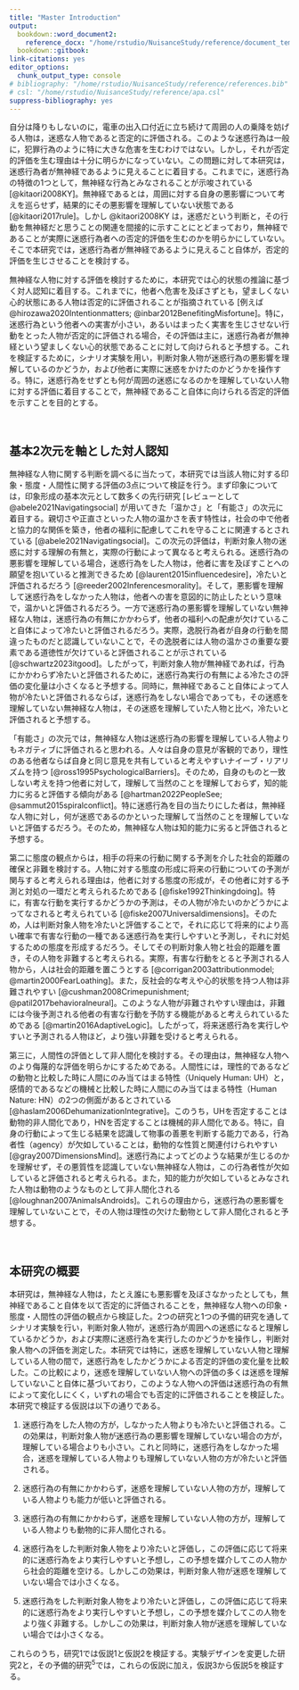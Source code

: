 ```yaml
---
title: "Master Introduction"
output:
  bookdown::word_document2: 
    reference_docx: "/home/rstudio/NuisanceStudy/reference/document_template.docx"
  bookdown::gitbook: 
link-citations: yes
editor_options:
  chunk_output_type: console
# bibliography: "/home/rstudio/NuisanceStudy/reference/references.bib"
# csl: "/home/rstudio/NuisanceStudy/reference/apa.csl"
suppress-bibliography: yes
---
```


自分は降りもしないのに，電車の出入口付近に立ち続けて周囲の人の乗降を妨げる人物は，迷惑な人物であると否定的に評価される。このような迷惑行為は一般に，犯罪行為のように特に大きな危害を生むわけではない。しかし，それが否定的評価を生む理由は十分に明らかになっていない。この問題に対して本研究は，迷惑行為者が無神経であるように見えることに着目する。これまでに，迷惑行為の特徴の1つとして，無神経な行為とみなされることが示唆されている [@kitaori2008KY]。無神経であるとは，周囲に対する自身の悪影響について考えを巡らせず，結果的にその悪影響を理解していない状態である [@kitaori2017rule]。しかし @kitaori2008KY は，迷惑だという判断と，その行動を無神経だと思うことの関連を間接的に示すことにとどまっており，無神経であることが実際に迷惑行為者への否定的評価を生むのかを明らかにしていない。そこで本研究では，迷惑行為者が無神経であるように見えること自体が，否定的評価を生じさせることを検討する。

無神経な人物に対する評価を検討するために，本研究では心的状態の推論に基づく対人認知に着目する。これまでに，他者へ危害を及ぼさずとも，望ましくない心的状態にある人物は否定的に評価されることが指摘されている [例えば @hirozawa2020Intentionmatters; @inbar2012BenefitingMisfortune]。特に，迷惑行為という他者への実害が小さい，あるいはまったく実害を生じさせない行動をとった人物が否定的に評価される場合，その評価は主に，迷惑行為者が無神経という望ましくない心的状態であることに対して向けられると予想する。これを検証するために，シナリオ実験を用い，判断対象人物が迷惑行為の悪影響を理解しているのかどうか，および他者に実際に迷惑をかけたのかどうかを操作する。特に，迷惑行為をせずとも何が周囲の迷惑になるのかを理解していない人物に対する評価に着目することで，無神経であること自体に向けられる否定的評価を示すことを目的とする。

<br>

## 基本2次元を軸とした対人認知 {.unnumbered}

無神経な人物に関する判断を調べるに当たって，本研究では当該人物に対する印象・態度・人間性に関する評価の3点について検証を行う。まず印象については，印象形成の基本次元として数多くの先行研究 [レビューとして @abele2021Navigatingsocial] が用いてきた「温かさ」と「有能さ」の次元に着目する。親切さや正直さといった人物の温かさを表す特性は，社会の中で他者と協力的な関係を築き，他者の福利に配慮してこれを守ることに関連するとされている [@abele2021Navigatingsocial]。この次元の評価は，判断対象人物の迷惑に対する理解の有無と，実際の行動によって異なると考えられる。迷惑行為の悪影響を理解している場合，迷惑行為をした人物は，他者に害を及ぼすことへの願望を抱いていると推測できるため [@laurent2015influencedesire]，冷たいと評価されるだろう [@reeder2002Inferencesmorality]。そして，悪影響を理解して迷惑行為をしなかった人物は，他者への害を意図的に防止したという意味で，温かいと評価されるだろう。一方で迷惑行為の悪影響を理解していない無神経な人物は，迷惑行為の有無にかかわらず，他者の福利への配慮が欠けていること自体によって冷たいと評価されるだろう。実際，逸脱行為者が自身の行動を間違ったものだと認識していないことで，その逸脱者には人物の温かさの重要な要素である道徳性が欠けていると評価されることが示されている [@schwartz2023itgood]。したがって，判断対象人物が無神経であれば，行為にかかわらず冷たいと評価されるために，迷惑行為実行の有無による冷たさの評価の変化量は小さくなると予想する。同時に，無神経であること自体によって人物が冷たいと評価されるならば，迷惑行為をしない場合であっても，その迷惑を理解していない無神経な人物は，その迷惑を理解していた人物と比べ，冷たいと評価されると予想する。

「有能さ」の次元では，無神経な人物は迷惑行為の影響を理解している人物よりもネガティブに評価されると思われる。人々は自身の意見が客観的であり，理性のある他者ならば自身と同じ意見を共有していると考えやすいナイーブ・リアリズムを持つ [@ross1995PsychologicalBarriers]。そのため，自身のものと一致しない考えを持つ他者に対して，理解して当然のことを理解しておらず，知的能力に劣ると評価する傾向がある [@hartman2022PeopleSee; @sammut2015spiralconflict]。特に迷惑行為を目の当たりにした者は，無神経な人物に対し，何が迷惑であるのかといった理解して当然のことを理解していないと評価するだろう。そのため，無神経な人物は知的能力に劣ると評価されると予想する。

第二に態度の観点からは，相手の将来の行動に関する予測を介した社会的距離の確保と非難を検討する。人物に対する態度の形成に将来の行動についての予測が関与すると考えられる理由は，他者に対する態度の形成が，その他者に対する予測と対処の一環だと考えられるためである [@fiske1992Thinkingdoing]。特に，有害な行動を実行するかどうかの予測は，その人物が冷たいのかどうかによってなされると考えられている [@fiske2007Universaldimensions]。そのため，人は判断対象人物を冷たいと評価することで，それに応じて将来的により高い確率で有害な行動の一種である迷惑行為を実行しやすいと予測し，それに対処するための態度を形成するだろう。そしてその判断対象人物と社会的距離を置き，その人物を非難すると考えられる。実際，有害な行動をとると予測される人物から，人は社会的距離を置こうとする [@corrigan2003attributionmodel; @martin2000FearLoathing]。また，反社会的な考えや心的状態を持つ人物は非難されやすい [@cushman2008Crimepunishment; @patil2017behavioralneural]。このような人物が非難されやすい理由は，非難には今後予測される他者の有害な行動を予防する機能があると考えられているためである [@martin2016AdaptiveLogic]。したがって，将来迷惑行為を実行しやすいと予測される人物ほど，より強い非難を受けると考えられる。

第三に，人間性の評価として非人間化を検討する。その理由は，無神経な人物へのより侮蔑的な評価を明らかにするためである。人間性には，理性的であるなどの動物と比較した時に人間にのみ当てはまる特性（Uniquely Human: UH）と，感情的であるなどの機械と比較した時に人間にのみ当てはまる特性（Human Nature: HN）の2つの側面があるとされている [@haslam2006DehumanizationIntegrative]。このうち，UHを否定することは動物的非人間化であり，HNを否定することは機械的非人間化である。特に，自身の行動によって生じる結果を認識して物事の善悪を判断する能力である，行為者性（agency）が欠如していることは，動物的な性質と関連付けられやすい [@gray2007DimensionsMind]。迷惑行為によってどのような結果が生じるのかを理解せず，その悪質性を認識していない無神経な人物は，この行為者性が欠如していると評価されると考えられる。また，知的能力が欠如しているとみなされた人物は動物のようなものとして非人間化される [@loughnan2007AnimalsAndroids]。これらの理由から，迷惑行為の悪影響を理解していないことで，その人物は理性の欠けた動物として非人間化されると予想する。

<br>

## 本研究の概要 {.unnumbered}


本研究は，無神経な人物は，たとえ誰にも悪影響を及ぼさなかったとしても，無神経であること自体を以て否定的に評価されることを，無神経な人物への印象・態度・人間性の評価の観点から検証した。2つの研究と1つの予備的研究を通してシナリオ実験を行い，判断対象人物が，迷惑行為が周囲への迷惑になると理解しているかどうか，および実際に迷惑行為を実行したのかどうかを操作し，判断対象人物への評価を測定した。本研究では特に，迷惑を理解していない人物と理解している人物の間で，迷惑行為をしたかどうかによる否定的評価の変化量を比較した。この比較により，迷惑を理解していない人物への評価の多くは迷惑を理解していないこと自体に基づいており，このような人物への評価は迷惑行為の有無によって変化しにくく，いずれの場合でも否定的に評価されることを検証した。本研究で検証する仮説は以下の通りである。

1.  迷惑行為をした人物の方が，しなかった人物よりも冷たいと評価される。この効果は，判断対象人物が迷惑行為の悪影響を理解していない場合の方が，理解している場合よりも小さい。これと同時に，迷惑行為をしなかった場合，迷惑を理解している人物よりも理解していない人物の方が冷たいと評価される。

2.  迷惑行為の有無にかかわらず，迷惑を理解していない人物の方が，理解している人物よりも能力が低いと評価される。

3.  迷惑行為の有無にかかわらず，迷惑を理解していない人物の方が，理解している人物よりも動物的に非人間化される。

4.  迷惑行為をした判断対象人物をより冷たいと評価し，この評価に応じて将来的に迷惑行為をより実行しやすいと予想し，この予想を媒介してこの人物から社会的距離を空ける。しかしこの効果は，判断対象人物が迷惑を理解していない場合では小さくなる。

5.  迷惑行為をした判断対象人物をより冷たいと評価し，この評価に応じて将来的に迷惑行為をより実行しやすいと予想し，この予想を媒介してこの人物をより強く非難する。しかしこの効果は，判断対象人物が迷惑を理解していない場合では小さくなる。

これらのうち，研究1では仮説1と仮説2を検証する。実験デザインを変更した研究2と，その予備的研究${}^5$では，これらの仮説に加え，仮説3から仮説5を検証する。
